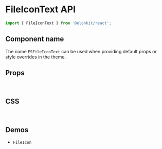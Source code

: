 
<Meta title="Components API/FileIconText" />

# FileIconText API

```js
import { FileIconText } from '@elonkit/react';
```

## Component name

The name `ESFileIconText` can be used when providing default props or style overrides in the theme.

## Props

<InterfaceTable variant="props" name="FileIconTextProps" />

<br />

## CSS

<InterfaceTable variant="css" name="FileIconTextClasses" />

<br />

## Demos

<ul>
  <li>
    <LinkTo kind="components-FileIcon" story="demo">
      <code>FileIcon</code>
    </LinkTo>
  </li>
</ul>
